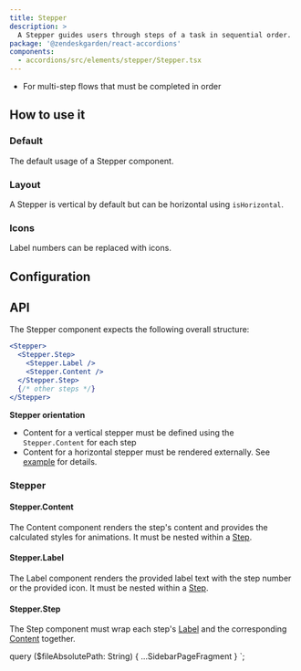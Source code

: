 ```yaml
---
title: Stepper
description: >
  A Stepper guides users through steps of a task in sequential order.
package: '@zendeskgarden/react-accordions'
components:
  - accordions/src/elements/stepper/Stepper.tsx
---
```


<Usage>
  <Use>
    <ul>
      <li>For multi-step flows that must be completed in order</li>
    </ul>
  </Use>
</Usage>

## How to use it

### Default

The default usage of a Stepper component.


<CodeExample code={DefaultCode}>
  <Default />
</CodeExample>

### Layout

A Stepper is vertical by default but can be horizontal using `isHorizontal`.


<CodeExample code={LayoutCode}>
  <Layout />
</CodeExample>

### Icons

Label numbers can be replaced with icons.


<CodeExample code={IconsCode}>
  <Icons />
</CodeExample>

## Configuration

<Configuration reactPackage={props.data.mdx.package} components={props.data.mdx.components} />

## API

The Stepper component expects the following overall structure:

```jsx
<Stepper>
  <Stepper.Step>
    <Stepper.Label />
    <Stepper.Content />
  </Stepper.Step>
  {/* other steps */}
</Stepper>
```

<!-- markdownlint-disable no-emphasis-as-heading -->

**Stepper orientation**

<!-- markdownlint-enable no-emphasis-as-heading -->

- Content for a vertical stepper must be defined using the `Stepper.Content` for each step
- Content for a horizontal stepper must be rendered externally. See [example](#layout) for details.


### Stepper

<Component components={props.data.mdx.components} componentName="stepper" />

<PropSheet components={props.data.mdx.components} componentName="stepper" />

#### Stepper.Content

<Component components={COMPONENTS} componentName="stepper.content" />

The Content component renders the step's content and provides the calculated styles for animations. It
must be nested within a [Step](#stepperstep).

#### Stepper.Label

<Component components={COMPONENTS} componentName="stepper.label" />

The Label component renders the provided label text with the step number or the provided icon. It must be
nested within a [Step](#stepperstep).

<PropSheet components={COMPONENTS} componentName="stepper.label" />

#### Stepper.Step

<Component components={COMPONENTS} componentName="stepper.step" />

The Step component must wrap each step's [Label](#stepperlabel) and the corresponding
[Content](#steppercontent) together.


  query ($fileAbsolutePath: String) {
    ...SidebarPageFragment
  }
`;
